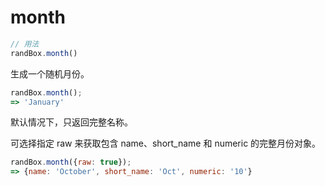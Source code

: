 # month

```js
// 用法
randBox.month()
```

生成一个随机月份。

```js
randBox.month();
=> 'January'
```

默认情况下，只返回完整名称。

可选择指定 raw 来获取包含 name、short_name 和 numeric 的完整月份对象。

```js
randBox.month({raw: true});
=> {name: 'October', short_name: 'Oct', numeric: '10'}
```

